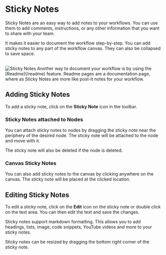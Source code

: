 


# Sticky Notes

Sticky Notes are an easy way to add notes to your workflows. You can use them to add comments, instructions, or any other information that you want to share with your team.

It makes it easier to document the workflow step-by-step. You can add sticky notes to any part of the workflow canvas. They can also be collapsed to save space.

<br />
<Image src={stickyNotes} alt='Sticky Notes' width={1200} />

<Callout type='info'>
Another way to document your workflow is by using the [Readme](/readme) feature. Readme pages are a documentation page, where as Sticky Notes are more like post-it notes for your workflow.
</Callout>

## Adding Sticky Notes

To add a sticky note, click on the **Sticky Note** icon in the toolbar.

### Sticky Notes attached to Nodes

You can attach sticky notes to nodes by dragging the sticky note near the periphery of the desired node. The sticky note will be attached to the node and move with it.

The sticky note will also be deleted if the node is deleted.

### Canvas Sticky Notes

You can also add sticky notes to the canvas by clicking anywhere on the canvas. The sticky note will be placed at the clicked location.

## Editing Sticky Notes

To edit a sticky note, click on the **Edit** icon on the sticky note or double click on the text area. You can then edit the text and save the changes.

Sticky notes support markdown formatting. This allows you to add headings, lists, image, code snippets, YouTube videos and more to your sticky notes.

Sticky notes can be resized by dragging the bottom right corner of the sticky note.